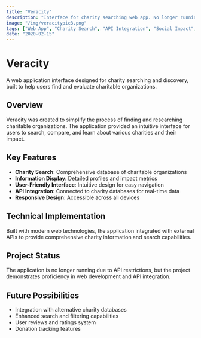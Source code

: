 ```yaml
---
title: "Veracity"
description: "Interface for charity searching web app. No longer running due to API restrictions."
image: "/img/veracitypic3.png"
tags: ["Web App", "Charity Search", "API Integration", "Social Impact", "JavaScript", "HTML", "CSS"]
date: "2020-02-15"
---
```


# Veracity

A web application interface designed for charity searching and discovery, built to help users find and evaluate charitable organizations.

## Overview

Veracity was created to simplify the process of finding and researching charitable organizations. The application provided an intuitive interface for users to search, compare, and learn about various charities and their impact.

## Key Features

- **Charity Search**: Comprehensive database of charitable organizations
- **Information Display**: Detailed profiles and impact metrics
- **User-Friendly Interface**: Intuitive design for easy navigation
- **API Integration**: Connected to charity databases for real-time data
- **Responsive Design**: Accessible across all devices

## Technical Implementation

Built with modern web technologies, the application integrated with external APIs to provide comprehensive charity information and search capabilities.

## Project Status

The application is no longer running due to API restrictions, but the project demonstrates proficiency in web development and API integration.

## Future Possibilities

- Integration with alternative charity databases
- Enhanced search and filtering capabilities
- User reviews and ratings system
- Donation tracking features 